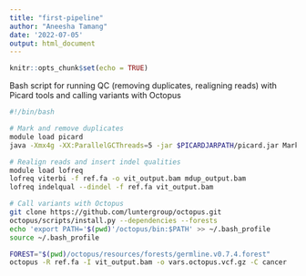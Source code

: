 ```yaml
---
title: "first-pipeline"
author: "Aneesha Tamang"
date: '2022-07-05'
output: html_document
---
```


```r
knitr::opts_chunk$set(echo = TRUE)
```

Bash script for running QC (removing duplicates, realigning reads) with Picard tools and calling variants with Octopus
```bash
#!/bin/bash

# Mark and remove duplicates
module load picard
java -Xmx4g -XX:ParallelGCThreads=5 -jar $PICARDJARPATH/picard.jar MarkDuplicates \ I=input.bam \ O=mdup_output.bam \ M=metrics.txt \ REMOVE_DUPLICATES=TRUE

# Realign reads and insert indel qualities
module load lofreq
lofreq viterbi -f ref.fa -o vit_output.bam mdup_output.bam
lofreq indelqual --dindel -f ref.fa vit_output.bam

# Call variants with Octopus
git clone https://github.com/luntergroup/octopus.git
octopus/scripts/install.py --dependencies --forests
echo 'export PATH='$(pwd)'/octopus/bin:$PATH' >> ~/.bash_profile
source ~/.bash_profile

FOREST="$(pwd)/octopus/resources/forests/germline.v0.7.4.forest"
octopus -R ref.fa -I vit_output.bam -o vars.octopus.vcf.gz -C cancer
```   

